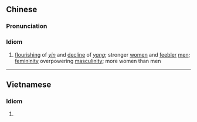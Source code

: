 {{also|阴盛阳衰}}
==Chinese==
{{zh-forms|s=阴盛阳衰|note=Intercalation of {{zh-l|陰陽}} and {{zh-l|盛衰}}.}}

===Pronunciation===
{{zh-pron
|m=yīnshèngyángshuāi
|c=jam1 sing6 joeng4 seoi1
|cat=id
}}

===Idiom===
{{zh-idiom}}

# [[flourishing]] of ''[[yin]]'' and [[decline]] of ''[[yang]]''; stronger [[women]] and [[feebler]] [[men]]; [[femininity]] overpowering [[masculinity]]; more women than men

----

==Vietnamese==
{{vi-hantutab}}

===Idiom===
{{vi-hantu}}

# {{han tu form of|âm thịnh dương suy|<!--
-->}}